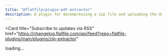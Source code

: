 ```yaml
---
title: "@flatfile/plugin-pdf-extractor"
description: A plugin for decompressing a zip file and uploading the decompressed files into Flatfile.
---
```


<Card
  title="Subscribe to updates via
  RSS"
  href="https://changelog.flatfile.com/api/feed?repo=flatfile-plugins/main/plugins/zip-extractor"
></Card>

<div id="dynamic-content">loading...</div>
